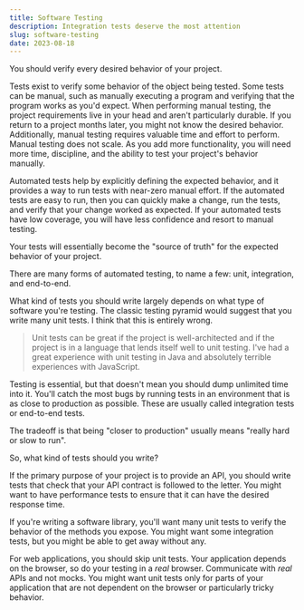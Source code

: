 ```yaml
---
title: Software Testing
description: Integration tests deserve the most attention
slug: software-testing
date: 2023-08-18
---
```


You should verify every desired behavior of your project.

Tests exist to verify some behavior of the object being tested. Some tests can be manual, such as manually executing a program and verifying that the program works as you'd expect. When performing manual testing, the project requirements live in your head and aren't particularly durable. If you return to a project months later, you might not know the desired behavior. Additionally, manual testing requires valuable time and effort to perform. Manual testing does not scale. As you add more functionality, you will need more time, discipline, and the ability to test your project's behavior manually.

Automated tests help by explicitly defining the expected behavior, and it provides a way to run tests with near-zero manual effort. If the automated tests are easy to run, then you can quickly make a change, run the tests, and verify that your change worked as expected. If your automated tests have low coverage, you will have less confidence and resort to manual testing.

Your tests will essentially become the "source of truth" for the expected behavior of your project.

There are many forms of automated testing, to name a few: unit, integration, and end-to-end.

What kind of tests you should write largely depends on what type of software you're testing. The classic testing pyramid would suggest that you write many unit tests. I think that this is entirely wrong.

> Unit tests can be great if the project is well-architected and if the project is in a language that lends itself well to unit testing. I've had a great experience with unit testing in Java and absolutely terrible experiences with JavaScript.

Testing is essential, but that doesn't mean you should dump unlimited time into it. You'll catch the most bugs by running tests in an environment that is as close to production as possible. These are usually called integration tests or end-to-end tests.

The tradeoff is that being "closer to production" usually means "really hard or slow to run".

So, what kind of tests should you write?

If the primary purpose of your project is to provide an API, you should write tests that check that your API contract is followed to the letter. You might want to have performance tests to ensure that it can have the desired response time.

If you're writing a software library, you'll want many unit tests to verify the behavior of the methods you expose. You might want some integration tests, but you might be able to get away without any.

For web applications, you should skip unit tests. Your application depends on the browser, so do your testing in a _real_ browser. Communicate with _real_ APIs and not mocks. You might want unit tests only for parts of your application that are not dependent on the browser or particularly tricky behavior.
